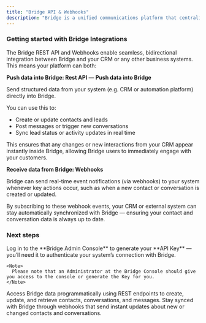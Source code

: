 ```yaml
---
title: "Bridge API & Webhooks"
description: "Bridge is a unified communications platform that centralizes conversations from multiple channels — such as WhatsApp Business, email, phone calls, OTA chats, and web forms — into one collaborative interface. Through this website, developers can integrate Bridge with other systems such as automation platforms, CRMs, lead management tools, and custom SaaS applications, enabling seamless data exchange and synchronized workflows between Bridge and their existing technology stack."
---
```


### **Getting started with Bridge Integrations**

The Bridge REST API and Webhooks enable seamless, bidirectional integration between Bridge and your CRM or any other business systems. This means your platform can both:

<Icon icon="code" color="#2563EB" size={20} /> **Push data into Bridge: Rest API** — **Push data into Bridge**

Send structured data from your system (e.g. CRM or automation platform) directly into Bridge.

You can use this to:

- Create or update contacts and leads
- Post messages or trigger new conversations
- Sync lead status or activity updates in real time

This ensures that any changes or new interactions from your CRM appear instantly inside Bridge, allowing Bridge users to immediately engage with your customers.

<Icon icon="webhook" color="#2563EB" size={20} /> **Receive data from Bridge: Webhooks**

Bridge can send real-time event notifications (via webhooks) to your system whenever key actions occur, such as when a new contact or conversation is created or updated.

By subscribing to these webhook events, your CRM or external system can stay automatically synchronized with Bridge — ensuring your contact and conversation data is always up to date.

### Next steps

<Steps>
  <Step title="Get Your API Credentials" icon="shield-keyhole" iconType="regular" stepNumber={1}>
    Log in to the **Bridge Admin Console** to generate your **API Key** — you’ll need it to authenticate your system’s connection with Bridge.

    <Note>
      Please note that an Administrator at the Bridge Console should give you access to the console or generate the Key for you.
    </Note>
  </Step>
  <Step title="View the documentation" icon="code" iconType="solid" stepNumber={2}>
    <Card title="REST API" icon="code" color="#2563EB">
      Access Bridge data programmatically using REST endpoints to create, update, and retrieve contacts, conversations, and messages.
    </Card>
    <Card title="Webhooks" icon="webhook">
      Stay synced with Bridge through webhooks that send instant updates about new or changed contacts and conversations.
    </Card>
  </Step>
</Steps>